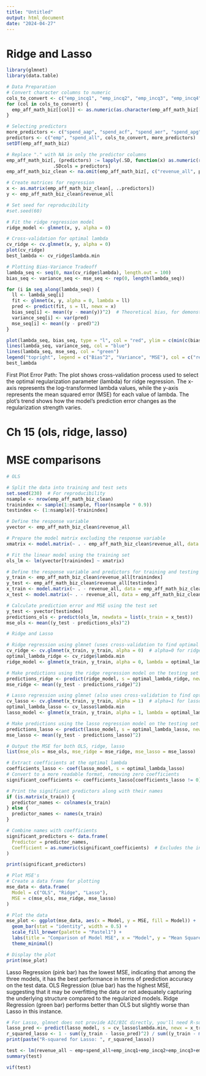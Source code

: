 ```yaml
---
title: "Untitled"
output: html_document
date: "2024-04-27"
---
```

# Ridge and Lasso 
```r
library(glmnet)
library(data.table)

# Data Preparation
# Convert character columns to numeric
cols_to_convert <- c("emp_incq1", "emp_incq2", "emp_incq3", "emp_incq4")
for (col in cols_to_convert) {
  emp_aff_math_biz[[col]] <- as.numeric(as.character(emp_aff_math_biz[[col]]))
}

# Selecting predictors
more_predictors <- c("spend_aap", "spend_acf", "spend_aer", "spend_apg", "spend_durables", "spend_nondurables", "merchants_professional", "merchants_health", "merchants_food_accommodation", "merchants_other_services", "merchants_retail", "NE", "W", "MW", "S", "wave1", "wave2")
predictors <- c("emp", "spend_all", cols_to_convert, more_predictors)
setDT(emp_aff_math_biz)

# Replace "." with NA in only the predictor columns
emp_aff_math_biz[, (predictors) := lapply(.SD, function(x) as.numeric(replace(x, x == ".", NA))), 
                 .SDcols = predictors]
emp_aff_math_biz_clean <- na.omit(emp_aff_math_biz[, c("revenue_all", predictors), with = FALSE])
```


```r
# Create matrices for regression
x <- as.matrix(emp_aff_math_biz_clean[, ..predictors])
y <- emp_aff_math_biz_clean$revenue_all

# Set seed for reproducibility
#set.seed(60)

# Fit the ridge regression model
ridge_model <- glmnet(x, y, alpha = 0)

# Cross-validation for optimal lambda
cv_ridge <- cv.glmnet(x, y, alpha = 0)
plot(cv_ridge)
best_lambda <- cv_ridge$lambda.min

# Plotting Bias-Variance Tradeoff
lambda_seq <- seq(0, max(cv_ridge$lambda), length.out = 100)
bias_seq <- variance_seq <- mse_seq <- rep(0, length(lambda_seq))

for (i in seq_along(lambda_seq)) {
  ll <- lambda_seq[i]
  fit <- glmnet(x, y, alpha = 0, lambda = ll)
  pred <- predict(fit, s = ll, newx = x)
  bias_seq[i] <- mean((y - mean(y))^2)  # Theoretical bias, for demonstration
  variance_seq[i] <- var(pred)
  mse_seq[i] <- mean((y - pred)^2)
}

plot(lambda_seq, bias_seq, type = "l", col = "red", ylim = c(min(c(bias_seq, variance_seq, mse_seq)), max(c(bias_seq, variance_seq, mse_seq))), xlab = "Lambda", ylab = "Metric Value", main = "Bias-Variance Tradeoff")
lines(lambda_seq, variance_seq, col = "blue")
lines(lambda_seq, mse_seq, col = "green")
legend("topright", legend = c("Bias^2", "Variance", "MSE"), col = c("red", "blue", "green"), lty = 1)
best_lambda
```

First Plot
Error Path: The plot shows cross-validation process used to select the optimal regularization parameter (lambda) for ridge regression. The x-axis represents the log-transformed lambda values, while the y-axis represents the mean squared error (MSE) for each value of lambda. The plot's trend shows how the model's prediction error changes as the regularization strength varies.

# Ch 15 (ols, ridge, lasso)

# MSE comparisons

```r
# OLS

# Split the data into training and test sets
set.seed(230)  # For reproducibility
nsample <- nrow(emp_aff_math_biz_clean)
trainindex <- sample(1:nsample, floor(nsample * 0.9))
testindex <- (1:nsample)[-trainindex]

# Define the response variable
yvector <- emp_aff_math_biz_clean$revenue_all

# Prepare the model matrix excluding the response variable
xmatrix <- model.matrix(~ . - emp_aff_math_biz_clean$revenue_all, data = emp_aff_math_biz_clean)[trainindex, ]

# Fit the linear model using the training set
ols_lm <- lm(yvector[trainindex] ~ xmatrix)

# Define the response variable and predictors for training and testing
y_train <- emp_aff_math_biz_clean$revenue_all[trainindex]
y_test <- emp_aff_math_biz_clean$revenue_all[testindex]
x_train <- model.matrix(~ . - revenue_all, data = emp_aff_math_biz_clean)[trainindex, ]
x_test <- model.matrix(~ . - revenue_all, data = emp_aff_math_biz_clean)[testindex, ]

# Calculate prediction error and MSE using the test set
y_test <- yvector[testindex]
predictions_ols <- predict(ols_lm, newdata = list(x_train = x_test))
mse_ols <- mean((y_test - predictions_ols)^2)

# Ridge and Lasso

# Ridge regression using glmnet (uses cross-validation to find optimal lambda)
cv_ridge <- cv.glmnet(x_train, y_train, alpha = 0)  # alpha=0 for ridge regression
optimal_lambda_ridge <- cv_ridge$lambda.min
ridge_model <- glmnet(x_train, y_train, alpha = 0, lambda = optimal_lambda_ridge)

# Make predictions using the ridge regression model on the testing set
predictions_ridge <- predict(ridge_model, s = optimal_lambda_ridge, newx = x_test)
mse_ridge <- mean((y_test - predictions_ridge)^2)

# Lasso regression using glmnet (also uses cross-validation to find optimal lambda)
cv_lasso <- cv.glmnet(x_train, y_train, alpha = 1)  # alpha=1 for lasso regression
optimal_lambda_lasso <- cv_lasso$lambda.min
lasso_model <- glmnet(x_train, y_train, alpha = 1, lambda = optimal_lambda_lasso)

# Make predictions using the lasso regression model on the testing set
predictions_lasso <- predict(lasso_model, s = optimal_lambda_lasso, newx = x_test)
mse_lasso <- mean((y_test - predictions_lasso)^2)

# Output the MSE for both OLS, ridge, lasso
list(mse_ols = mse_ols, mse_ridge = mse_ridge, mse_lasso = mse_lasso)
```

```r
# Extract coefficients at the optimal lambda
coefficients_lasso <- coef(lasso_model, s = optimal_lambda_lasso)
# Convert to a more readable format, removing zero coefficients
significant_coefficients <- coefficients_lasso[coefficients_lasso != 0]

# Print the significant predictors along with their names
if (is.matrix(x_train)) {
  predictor_names <- colnames(x_train)
} else {
  predictor_names <- names(x_train)
}

# Combine names with coefficients
significant_predictors <- data.frame(
  Predictor = predictor_names,
  Coefficient = as.numeric(significant_coefficients)  # Excludes the intercept
)

print(significant_predictors)
```



```r
# Plot MSE's
# Create a data frame for plotting
mse_data <- data.frame(
  Model = c("OLS", "Ridge", "Lasso"),
  MSE = c(mse_ols, mse_ridge, mse_lasso)
)

# Plot the data
mse_plot <- ggplot(mse_data, aes(x = Model, y = MSE, fill = Model)) +
  geom_bar(stat = "identity", width = 0.5) +
  scale_fill_brewer(palette = "Pastel1") +
  labs(title = "Comparison of Model MSE", x = "Model", y = "Mean Squared Error (MSE)") +
  theme_minimal()

# Display the plot
print(mse_plot)
```
Lasso Regression (pink bar) has the lowest MSE, indicating that among the three models, it has the best performance in terms of prediction accuracy on the test data.
OLS Regression (blue bar) has the highest MSE, suggesting that it may be overfitting the data or not adequately capturing the underlying structure compared to the regularized models.
Ridge Regression (green bar) performs better than OLS but slightly worse than Lasso in this instance.

```r
# For Lasso, glmnet does not provide AIC/BIC directly, you'll need R-squared and could calculate AIC or BIC manually if necessary
lasso_pred <- predict(lasso_model, s = cv_lasso$lambda.min, newx = x_train)
r_squared_lasso <- 1 - sum((y_train - lasso_pred)^2) / sum((y_train - mean(y_train))^2)
print(paste("R-squared for Lasso: ", r_squared_lasso))
```


```r
test <- lm(revenue_all ~ emp+spend_all+emp_incq1+emp_incq2+emp_incq3+emp_incq4+spend_aap+spend_acf+spend_aer+spend_apg+spend_durables+spend_nondurables+merchants_professional+merchants_health+merchants_food_accommodation+merchants_other_services+merchants_retail+NE+W+S+wave1, data=emp_aff_math_biz_clean)
summary(test)
```

```r
vif(test)
```




